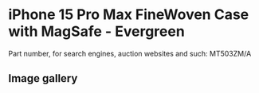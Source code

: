 
# iPhone 15 Pro Max FineWoven Case with MagSafe - Evergreen

Part number, for search engines, auction websites and such: MT503ZM/A

## Image gallery

<div style={{ width: '100%', maxWidth: '768px' }}>
<GalleryComponent
    images={[
      {
        original: "/everysource/MT503.webp",
        thumbnail: "/everypreview/MT503.webp",
      },
      {
        original: "/everysource/MT503_AV1.webp",
        thumbnail: "/everypreview/MT503_AV1.webp",
      },
      {
        original: "/everysource/MT503_AV2.webp",
        thumbnail: "/everypreview/MT503_AV2.webp",
      },
      {
        original: "/everysource/MT503_AV3.webp",
        thumbnail: "/everypreview/MT503_AV3.webp",
      }
    ]}
  />
</div>